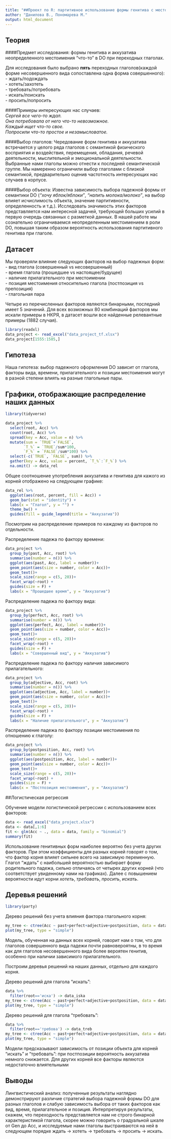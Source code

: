 ---
title: "##Проект по R: партитивное использование формы генитива с местоимениями"
author: "Данилова В., Пономарева М."
output: html_document
---
## Теория

####Предмет исследования: 
формы генитива и аккузатива неопределенного местоимения “что-то” в DO при переходных глаголах. 

Для исследования было выбрано **пять** переходных глаголов(каждой форме несовершенного вида сопоставлена одна форма совершенного):  
- ждать/подождать  
- хотеть/захотеть  
- требовать/потребовать  
- искать/поискать  
- просить/попросить   

####Примеры интересующих нас случаев:  
*Сергей все чего-то ждал.*  
*Она потребовала от него что-то невозможное.*  
*Каждый ищет что-то свое.*  
*Попросили что-то простое и незамысловатое.*  

####Выбор глаголов:
Чередование форм генитива и аккузатива встречается у целого ряда глаголов с семантикой  физического восприятия и воздействия, перемещения, обладания, речевой деятельности, мыслительной  и эмоциональной деятельности.  Выбранные нами глаголы можно отнести к последней семантической группе. Мы намеренно ограничили выбор глаголами с близкой семантикой, предварительно оценив частотность интересующих нас случаев в корпусе.  

####Выбор объекта:
Известна зависимость выбора падежной формы от семантики DO (*“хочу яблок/яблоки”*, *“налить молока/молоко”*, на выбор влияет исчислимость объекта, значение партитивности, определенность и т.д.). Исследовать значимость этих факторов представляется нам интересной задачей, требующей больших усилий в первую очередь связанных с разметкой данных. В нашей работе мы  сознательно ограничиваемся неопределенным местоимением в роли DO, повышая таким образом вероятность использования партитивного генитива при глаголе. 

## Датасет

Мы проверяли влияние следующих факторов на выбор падежных форм:
- вид глагола (совершенный vs несовершенный)  
- время глагола (прошедшее vs настоящее/будущее)  
- наличие прилагательного при местоимении  
- позиция местоимения относительно глагола (постпозиция vs препозиция)  
- глагольная пара  
 
Четыре из перечисленных факторов являются бинарными, последний имеет 5 значений. Для всех возможных 80 комбинаций факторов мы искали примеры в НКРЯ, в датасет вошли все найденные релевантные примеры (1882 случая).

```{r}
library(readxl)
data_project <- read_excel("data_project_tf.xlsx")
data_project[1555:1585,]
```

## Гипотеза

Наша гипотеза: выбор падежного оформления DO зависит от глагола, факторы вида, времени, прилагательного и позиции местоимения могут в разной степени влиять на разные глагольные пары.

## Графики, отображающие распределение наших данных

```{r}
library(tidyverse)
```
```{r}
data_project %>%
  select(root, Acc) %>%
  count(root, Acc) %>% 
  spread(key = Acc, value = n) %>%
  mutate(sum = `TRUE`+`FALSE`,
        `T_%` = `TRUE`/sum*100,
        `F_%` = `FALSE`/sum*100) %>% 
  select(-c(`TRUE`, `FALSE`, sum)) %>% 
  gather(key = Acc, value = percent, `T_%`:`F_%`) %>%
  na.omit() -> data_rel
```

Общее соотношение употребления аккузатива и генитива для кажого из корней отображено на следующем графике:  

```{r}
data_rel %>%  
  ggplot(aes(root, percent, fill = Acc)) +  
  geom_bar(stat = "identity") +
  labs(x = "Глагол", y = "") +
  theme_bw() +
  guides(fill = guide_legend(title = "Аккузатив"))
```
Посмотрим на распределение примеров по каждому из факторов по отдельности.    

Распределение падежа по фактору времени:  

```{r}
data_project %>%
  group_by(past, Acc, root) %>% 
  summarise(number = n()) %>% 
  ggplot(aes(past, Acc, label = number))+
  geom_point(aes(size = number, color = Acc))+
  geom_text()+
  scale_size(range = c(5, 20))+
  facet_wrap(~root) +
  guides(size = F) +
  labs(x = "Прошедшее время", y = "Аккузатив")
```

Распределение падежа по фактору вида:  

```{r}
data_project %>%
  group_by(perfect, Acc, root) %>% 
  summarise(number = n()) %>% 
  ggplot(aes(perfect, Acc, label = number))+
  geom_point(aes(size = number, color = Acc))+
  geom_text()+
  scale_size(range = c(5, 20))+
  facet_wrap(~root) +
  guides(size = F) +
  labs(x = "Совершенный вид", y = "Аккузатив")
```

Распределение падежа по фактору наличия зависимого прилагательного:  

```{r}
data_project %>%
  group_by(adjective, Acc, root) %>% 
  summarise(number = n()) %>% 
  ggplot(aes(adjective, Acc, label = number))+
  geom_point(aes(size = number, color = Acc))+
  geom_text()+
  scale_size(range = c(5, 20))+
  facet_wrap(~root) +
  guides(size = F) +
  labs(x = "Наличие прилагательного", y = "Аккузатив")
```

Распределение падежа по фактору позиции местоимения по отношению к глаголу:  

```{r}
data_project %>%
  group_by(postposition, Acc, root) %>% 
  summarise(number = n()) %>% 
  ggplot(aes(postposition, Acc, label = number))+
  geom_point(aes(size = number, color = Acc))+
  geom_text()+
  scale_size(range = c(5, 20))+
  facet_wrap(~root) +
  guides(size = F) +
  labs(x = "Постпозиция местоимения", y = "Аккузатив")
```

##Логистическая регрессия

Обучение модели логистической регрессии с использованием всех факторов:  

```{r}
data <- read_excel("data_project.xlsx")
data <- data[,1:6]
fit <- glm(Acc ~ ., data = data, family = "binomial")
summary(fit)
```

Использование генитивных форм наиболее вероятно без учета других факторов. При этом коэффициенты для разных корней  говорят о том, что фактор корня влияет сильнее всего на зависимую переменную. Глагол  “ждать” с наибольшей вероятностью выбирает форму  родительного падежа, сильно отличаясь от четырех других корней (что соответствует увиденному нами на графиках). Далее с повышением вероятности идут корни *хотеть*, *требовать*, *просить*, *искать*.  



## Деревья решений

```{r}
library(party)
```

Дерево решений без учета влияния фактора глагольного корня:  

```{r}
my_tree <- ctree(Acc ~ past+perfect+adjective+postposition, data = data)
plot(my_tree, type = "simple")
```

Модель, обученная на данных всех корней, говорит нам о том, что для глаголов совершенного вида падежи почти равновероятны, в то время как для глаголов несовершенного вида более вероятен генитив, особенно при наличии зависимого прилагательного.  

Построим деревья решений на наших данных, отдельно для каждого корня.  

Дерево решений для глагола "искать":  

```{r}
data %>%
  filter(root=='иска') -> data_iska
my_tree <- ctree(Acc ~ past+perfect+adjective+postposition, data = data_iska)
plot(my_tree, type = "simple")
```

Дерево решений для глагола "требовать":  

```{r}
data %>%
  filter(root=='требова') -> data_treb
my_tree <- ctree(Acc ~ past+perfect+adjective+postposition, data = data_treb)
plot(my_tree, type = "simple")
```

Модели предсказывают зависимость от позиции объекта для корней “искать” и “требовать”: при постпозиции вероятность аккузатива немного снижается. Для других корней все факторы являются недостаточно влиятельными

## Выводы

Лингвистический анализ: полученные результаты наглядно демонстрируют различие стратегий выбора падежной формы DO для разных глаголов и слабую зависимость выбора от таких факторов как вид, время, прилагательное и  позиция. Интерпретируя результаты, скажем,  что переходность представляется нам  не строго бинарной характеристикой глагола, скорее можно говорить о градуальной шкале от Gen до Acc, и исследуемые нами глаголы выстраиваются на ней в следующем порядке ждать →   хотеть →  требовать →  просить →  искать.
